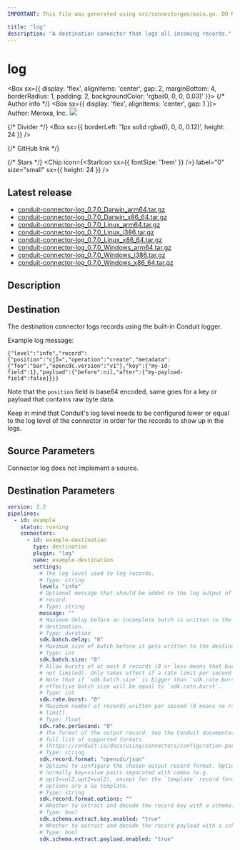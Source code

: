 ```yaml
---
IMPORTANT: This file was generated using src/connectorgen/main.go. DO NOT EDIT.

title: "log"
description: "A destination connector that logs all incoming records."
---
```



# log

<Box sx={{
  display: 'flex',
  alignItems: 'center',
  gap: 2,
  marginBottom: 4,
  borderRadius: 1,
  padding: 2,
  backgroundColor: 'rgba(0, 0, 0, 0.03)'
}}>
  {/* Author info */}
  <Box sx={{ display: 'flex', alignItems: 'center', gap: 1 }}>
    <span>Author: Meroxa, Inc.</span>
    <Tooltip title="Created by the Conduit team">
      <img src='/img/conduit/conduit-ring.png' width='18' alt="Conduit team logo" />
    </Tooltip>
  </Box>

  {/* Divider */}
  <Box sx={{ borderLeft: '1px solid rgba(0, 0, 0, 0.12)', height: 24 }} />

  {/* GitHub link */}
  <Link
    href="https://github.com/ConduitIO/conduit-connector-log"
    target="_blank"
    sx={{
      display: 'flex',
      alignItems: 'center',
      gap: 0.5,
      color: 'inherit',
      textDecoration: 'none',
      '&:hover': {
        textDecoration: 'underline'
      }
    }}
  >
    <GitHubIcon sx={{ fontSize: '1.5rem' }} />
  </Link>

  {/* Stars */}
  <Chip
    icon={<StarIcon sx={{ fontSize: '1rem' }} />}
    label="0"
    size="small"
    sx={{ height: 24 }}
  />
</Box>

## Latest release

- [conduit-connector-log_0.7.0_Darwin_arm64.tar.gz](https://conduit.gateway.scarf.sh/connector/download/ConduitIO/conduit-connector-log/releases/download/v0.7.0/conduit-connector-log_0.7.0_Darwin_arm64.tar.gz)
- [conduit-connector-log_0.7.0_Darwin_x86_64.tar.gz](https://conduit.gateway.scarf.sh/connector/download/ConduitIO/conduit-connector-log/releases/download/v0.7.0/conduit-connector-log_0.7.0_Darwin_x86_64.tar.gz)
- [conduit-connector-log_0.7.0_Linux_arm64.tar.gz](https://conduit.gateway.scarf.sh/connector/download/ConduitIO/conduit-connector-log/releases/download/v0.7.0/conduit-connector-log_0.7.0_Linux_arm64.tar.gz)
- [conduit-connector-log_0.7.0_Linux_i386.tar.gz](https://conduit.gateway.scarf.sh/connector/download/ConduitIO/conduit-connector-log/releases/download/v0.7.0/conduit-connector-log_0.7.0_Linux_i386.tar.gz)
- [conduit-connector-log_0.7.0_Linux_x86_64.tar.gz](https://conduit.gateway.scarf.sh/connector/download/ConduitIO/conduit-connector-log/releases/download/v0.7.0/conduit-connector-log_0.7.0_Linux_x86_64.tar.gz)
- [conduit-connector-log_0.7.0_Windows_arm64.tar.gz](https://conduit.gateway.scarf.sh/connector/download/ConduitIO/conduit-connector-log/releases/download/v0.7.0/conduit-connector-log_0.7.0_Windows_arm64.tar.gz)
- [conduit-connector-log_0.7.0_Windows_i386.tar.gz](https://conduit.gateway.scarf.sh/connector/download/ConduitIO/conduit-connector-log/releases/download/v0.7.0/conduit-connector-log_0.7.0_Windows_i386.tar.gz)
- [conduit-connector-log_0.7.0_Windows_x86_64.tar.gz](https://conduit.gateway.scarf.sh/connector/download/ConduitIO/conduit-connector-log/releases/download/v0.7.0/conduit-connector-log_0.7.0_Windows_x86_64.tar.gz)

## Description

## Destination

The destination connector logs records using the built-in Conduit logger.

Example log message:

```
{"level":"info","record":{"position":"cjI=","operation":"create","metadata":{"foo":"bar","opencdc.version":"v1"},"key":{"my-id-field":1},"payload":{"before":nil,"after":{"my-payload-field":false}}}}
```

Note that the `position` field is base64 encoded, same goes for a key or payload
that contains raw byte data.

Keep in mind that Conduit's log level needs to be configured lower or equal to
the log level of the connector in order for the records to show up in the logs.


## Source Parameters

Connector log does not implement a source.

## Destination Parameters

```yaml
version: 2.2
pipelines:
  - id: example
    status: running
    connectors:
      - id: example-destination
        type: destination
        plugin: "log"
        name: example-destination
        settings:
          # The log level used to log records.
          # Type: string
          level: "info"
          # Optional message that should be added to the log output of every
          # record.
          # Type: string
          message: ""
          # Maximum delay before an incomplete batch is written to the
          # destination.
          # Type: duration
          sdk.batch.delay: "0"
          # Maximum size of batch before it gets written to the destination.
          # Type: int
          sdk.batch.size: "0"
          # Allow bursts of at most X records (0 or less means that bursts are
          # not limited). Only takes effect if a rate limit per second is set.
          # Note that if `sdk.batch.size` is bigger than `sdk.rate.burst`, the
          # effective batch size will be equal to `sdk.rate.burst`.
          # Type: int
          sdk.rate.burst: "0"
          # Maximum number of records written per second (0 means no rate
          # limit).
          # Type: float
          sdk.rate.perSecond: "0"
          # The format of the output record. See the Conduit documentation for a
          # full list of supported formats
          # (https://conduit.io/docs/using/connectors/configuration-parameters/output-format).
          # Type: string
          sdk.record.format: "opencdc/json"
          # Options to configure the chosen output record format. Options are
          # normally key=value pairs separated with comma (e.g.
          # opt1=val2,opt2=val2), except for the `template` record format, where
          # options are a Go template.
          # Type: string
          sdk.record.format.options: ""
          # Whether to extract and decode the record key with a schema.
          # Type: bool
          sdk.schema.extract.key.enabled: "true"
          # Whether to extract and decode the record payload with a schema.
          # Type: bool
          sdk.schema.extract.payload.enabled: "true"
```
